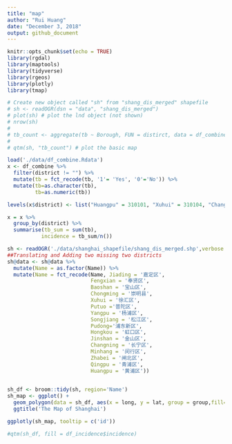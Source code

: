 ```yaml
---
title: "map"
author: "Rui Huang"
date: "December 3, 2018"
output: github_document
---
```


```r
knitr::opts_chunk$set(echo = TRUE)
library(rgdal)
library(maptools)
library(tidyverse)
library(rgeos)
library(plotly)
library(tmap)
```

```r
# Create new object called "sh" from "shang_dis_merged" shapefile
# sh <- readOGR(dsn = "data", "shang_dis_merged")
# plot(sh) # plot the lnd object (not shown)
# nrow(sh) 
# 
# tb_count <- aggregate(tb ~ Borough, FUN = distirct, data = df_combine)
# 
# qtm(sh, "tb_count") # plot the basic map
```

```r
load('./data/df_combine.Rdata')
x <- df_combine %>% 
  filter(district != "") %>% 
  mutate(tb = fct_recode(tb, '1'= 'Yes', '0'='No')) %>% 
  mutate(tb=as.character(tb),
         tb=as.numeric(tb)) 

levels(x$district) <- list("Huangpu" = 310101, "Xuhui" = 310104, "Changning" = c(310105, 310106), "Putuo" = 310107, "Zhabei" = 310108, "Hongkou" = 310109, "Yangpu" = 310110, "Minhang" = 310112, "Baoshan" = 310113,  "Pudong" = c(310115, 310119), "Jiading" = 310114, "Jinshan" = 310116, "Songjiang" = 310117, "Qingpu" = 310118, "Fengxian" = 310120, "Chongming" = 310230)
```

```r
x = x %>% 
  group_by(district) %>% 
  summarise(tb_sum = sum(tb),
           incidence = tb_sum/n())
```

```r
sh <- readOGR('./data/shanghai_shapefile/shang_dis_merged.shp',verbose = F)
##Translating and Adding two missing two districts
sh@data <- sh@data %>% 
  mutate(Name = as.factor(Name)) %>%
  mutate(Name = fct_recode(Name, Jiading = '嘉定区',
                           Fengxian = '奉贤区',
                           Baoshan = '宝山区',
                           Chongming = '崇明县',
                           Xuhui = '徐汇区',
                           Putuo ='普陀区',
                           Yangpu = '杨浦区',
                           Songjiang = '松江区',
                           Pudong='浦东新区',
                           Hongkou = '虹口区',
                           Jinshan = '金山区',
                           Changning = '长宁区',
                           Minhang = '闵行区',
                           Zhabei = '闸北区',
                           Qingpu = '青浦区', 
                           Huangpu = '黄浦区'))

 
sh_df <- broom::tidy(sh, region='Name')
sh_map <- ggplot() + 
  geom_polygon(data = sh_df, aes(x = long, y = lat, group = group,fill=id,alpha = .5), colour = "black")+
  ggtitle('The Map of Shanghai')

ggplotly(sh_map, tooltip = c('id'))
```

```r
#qtm(sh_df, fill = df_incidence$incidence)
```



